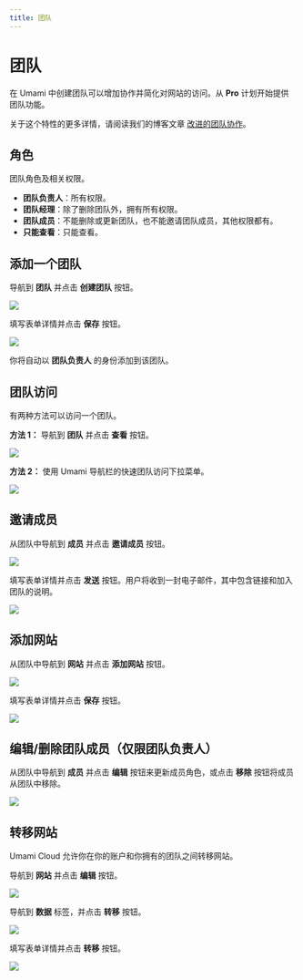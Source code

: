 ```yaml
---
title: 团队
---
```


# 团队

在 Umami 中创建团队可以增加协作并简化对网站的访问。从 **Pro** 计划开始提供团队功能。

关于这个特性的更多详情，请阅读我们的博客文章 [改进的团队协作](https://umami.zhcndoc.com/blog/improved-teams-collaboration)。

## 角色

团队角色及相关权限。

- **团队负责人**：所有权限。
- **团队经理**：除了删除团队外，拥有所有权限。
- **团队成员**：不能删除或更新团队，也不能邀请团队成员，其他权限都有。
- **只能查看**：只能查看。

## 添加一个团队

导航到 **团队** 并点击 **创建团队** 按钮。

<img src="/images/cloud/team-add.png" />

填写表单详情并点击 **保存** 按钮。

<img src="/images/cloud/team-add-form.png" />

你将自动以 **团队负责人** 的身份添加到该团队。

## 团队访问

有两种方法可以访问一个团队。

**方法 1：** 导航到 **团队** 并点击 **查看** 按钮。

<img src="/images/cloud/team-view.png" />

**方法 2：** 使用 Umami 导航栏的快速团队访问下拉菜单。

<img src="/images/cloud/team-quick-access.png" />

## 邀请成员

从团队中导航到 **成员** 并点击 **邀请成员** 按钮。

<img src="/images/cloud/team-member.png" />

填写表单详情并点击 **发送** 按钮。用户将收到一封电子邮件，其中包含链接和加入团队的说明。

<img src="/images/cloud/team-invite-form.png" />

## 添加网站

从团队中导航到 **网站** 并点击 **添加网站** 按钮。

<img src="/images/cloud/team-website.png" />

填写表单详情并点击 **保存** 按钮。

<img src="/images/cloud/website-add-form.png" />

## 编辑/删除团队成员（仅限团队负责人）

从团队中导航到 **成员** 并点击 **编辑** 按钮来更新成员角色，或点击 **移除** 按钮将成员从团队中移除。

<img src="/images/cloud/team-member-edit.png" />

## 转移网站

Umami Cloud 允许你在你的账户和你拥有的团队之间转移网站。

导航到 **网站** 并点击 **编辑** 按钮。

<img src="/images/cloud/website-edit.png" />

导航到 **数据** 标签，并点击 **转移** 按钮。

<img src="/images/cloud/team-transfer.png" />

填写表单详情并点击 **转移** 按钮。

<img src="/images/cloud/team-transfer-form.png" />

